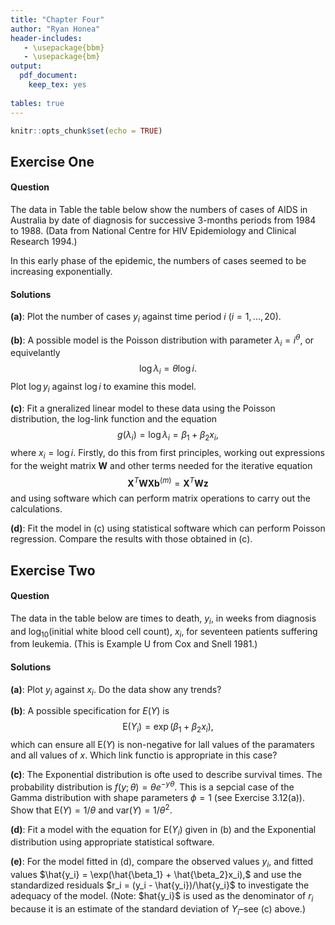 ```yaml
---
title: "Chapter Four"
author: "Ryan Honea"
header-includes:
   - \usepackage{bbm}
   - \usepackage{bm}
output:
  pdf_document:
    keep_tex: yes
    
tables: true
---
```


```r
knitr::opts_chunk$set(echo = TRUE)
```

## Exercise One
#### Question
The data in Table the table below show the numbers of cases of AIDS in Australia by date of diagnosis for successive 3-months periods from 1984 to 1988. (Data from National Centre for HIV Epidemiology and Clinical Research 1994.)

In this early phase of the epidemic, the numbers of cases seemed to be increasing exponentially.

\begin{center}
\begin{tabular}{@{}crrrr@{}}
\toprule
     & \multicolumn{4}{c}{Quarter} \\
Year & 1     & 2     & 3    & 4    \\ \midrule
1984 & 1     & 6     & 16   & 23   \\
1985 & 27    & 39    & 31   & 30   \\
1986 & 43    & 51    & 63   & 70   \\
1987 & 88    & 97    & 91   & 104  \\
1988 & 110   & 113   & 149  & 159  \\ \bottomrule
\end{tabular}
\end{center}

#### Solutions
**(a)**: Plot the number of cases $y_i$ against time period $i$ ($i = 1,...,20$).

**(b)**: A possible model is the Poisson distribution with parameter $\lambda_i = i^\theta$, or equivelantly
$$
\log\lambda_i = \theta\log i.
$$
Plot $\log y_i$ against $\log i$ to examine this model.

**(c)**: Fit a gneralized linear model to these data using the Poisson distribution, the log-link function and the equation
$$
g(\lambda_i) = \log\lambda_i = \beta_1 + \beta_2x_i,
$$
where $x_i = \log i$. Firstly, do this from first principles, working out expressions for the weight matrix $\bm{W}$ and other terms needed for the iterative equation
$$
\bm{X}^T\bm{WXb}^{(m)} = \bm{X}^T\bm{Wz}
$$
and using software which can perform matrix operations to carry out the calculations.

**(d)**: Fit the model in (c) using statistical software which can perform Poisson regression. Compare the results with those obtained in (c).

\pagebreak

## Exercise Two
#### Question
The data in the table below are times to death, $y_i$, in weeks from diagnosis and $\log_{10}$(initial white blood cell count), $x_i$, for seventeen patients suffering from leukemia. (This is Example U from Cox and Snell 1981.)

\begin{center}
\begin{tabular}{@{}crrrrrrrrr@{}}
\toprule
$y_i$ & 65   & 156  & 100  & 134  & 16   & 108  & 121  & 4    & 39   \\
$x_i$ & 3.36 & 2.88 & 3.63 & 3.41 & 3.78 & 4.02 & 4.00 & 4.23 & 3.73 \\
      &      &      &      &      &      &      &      &      &      \\
$y_i$ & 143  & 56   & 26   & 22   & 1    & 1    & 5    & 65   &      \\
$x_i$ & 3.85 & 3.97 & 4.51 & 4.54 & 5.00 & 5.00 & 4.72 & 5.00 &      \\ \bottomrule
\end{tabular}
\end{center}

#### Solutions
**(a)**: Plot $y_i$ against $x_i$. Do the data show any trends?

**(b)**: A possible specification for $E(Y)$ is
$$
\text{E}(Y_i) = \exp(\beta_1 + \beta_2x_i),
$$
which can ensure all E$(Y)$ is non-negative for lall values of the paramaters and all values of $x$. Which link functio is appropriate in this case?

**(c)**: The Exponential distribution is ofte used to describe survival times. The probability distribution is $f(y; \theta) = \theta e^{-y\theta}$. This is a sepcial case of the Gamma distribution with shape parameters $\phi = 1$ (see Exercise 3.12(a)). Show that E$(Y) = 1/\theta$ and var$(Y) = 1/\theta^2$.

**(d)**: Fit a model with the equation for E$(Y_i)$ given in (b) and the Exponential distribution using appropriate statistical software.

**(e)**: For the model fitted in (d), compare the observed values $y_i$, and fitted values $\hat{y_i} = \exp(\hat{\beta_1} + \hat{\beta_2}x_i),$ and use the standardized residuals $r_i = (y_i - \hat{y_i})/\hat{y_i}$ to investigate the adequacy of the model. (Note: \$hat{y_i}$ is used as the denominator of $r_i$ because it is an estimate of the standard deviation of $Y_i$--see (c) above.)